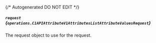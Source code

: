 {/* Autogenerated DO NOT EDIT  */}

##### `request` *{`operations.C1APIAttributeV1AttributesListAttributeValuesRequest`}*
The request object to use for the request.
<Collapsible>
    <C1APIAttributeV1AttributesListAttributeValuesRequest/>
</Collapsible>


